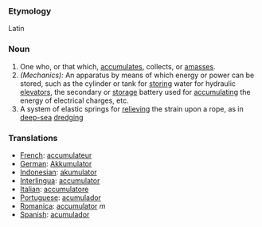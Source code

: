 ===Etymology===
Latin
===Noun===
#One who, or that which, [[accumulates]], collects, or [[amasses]].
#''(Mechanics):'' An apparatus by means of which energy or power can be stored, such as the cylinder or tank for [[storing]] water for hydraulic [[elevators]], the secondary or [[storage]] battery used for [[accumulating]] the energy of electrical charges, etc.
#A system of elastic springs for [[relieving]] the strain upon a rope, as in [[deep-sea]] [[dredging]]

=== Translations ===
*[[French]]: [[accumulateur]]
*[[German]]: [[Akkumulator]]
*[[Indonesian]]: [[akumulator]]
*[[Interlingua]]: [[accumulator]]
*[[Italian]]: [[accumulatore]]
*[[Portuguese]]: [[acumulador]]
*[[Romanica]]: [[accumulator]] ''m''
*[[Spanish]]: [[acumulador]]
